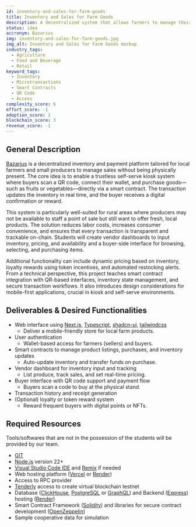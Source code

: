```yaml
---
id: inventory-and-sales-for-farm-goods
title: Inventory and Sales for Farm Goods
description: A decentralized system that allows farmers to manage their inventory and sell fruits and vegetables without being physically present. Buyers scan a code at the self-serve stand, interact with a smart contract to purchase produce, and the system updates available stock. Could include mobile UI, local pricing, availability tracking, and optional reward tokens for buyers. Perfect for rural zones and trustless microtransactions.
status: idea
accronym: Bazarius
img: inventory-and-sales-for-farm-goods.jpg
img_alt: Inventory and Sales for Farm Goods mockup
industry_tags:
  - Agriculture
  - Food and Beverage
  - Retail
keyword_tags:
  - Inventory
  - Microtransactions
  - Smart Contracts
  - QR Code
  - Access
complexity_score: 6
effort_score: -1
adoption_score: 1
blockchain_score: 3
revenue_score: -1
---
```


## General Description

[Bazarius](https://bazarius.monark.io) is a decentralized inventory and payment platform tailored for local farmers and small producers to manage sales without being physically present. The core idea is to enable a trustless self-serve kiosk system where buyers scan a QR code, connect their wallet, and purchase goods—such as fruits or vegetables—directly via a smart contract. The transaction updates the inventory in real time, and the buyer receives a digital confirmation or reward.

This system is particularly well-suited for rural areas where producers may not be available to staff a point of sale but still want to offer fresh, local products. The solution reduces labor costs, increases consumer convenience, and ensures that every transaction is transparent and trackable on-chain. Students will create vendor dashboards to input inventory, pricing, and availability and a buyer-side interface for browsing, selecting, and purchasing items.

Additional functionality can include dynamic pricing based on inventory, loyalty rewards using token incentives, and automated restocking alerts. From a technical perspective, this project teaches smart contract integration with QR-based interfaces, inventory state management, and secure transaction workflows. It also introduces design considerations for mobile-first applications, crucial in kiosk and self-serve environments.

## Deliverables & Desired Functionalities

- Web interface using [Next.js](https://nextjs.org/), [Typescript](https://www.typescriptlang.org/), [shadcn-ui](https://ui.shadcn.com/), [tailwindcss](https://tailwindcss.com/)
    - Deliver a mobile-friendly store for local farm products.
- User authentication 
    - Wallet-based access for farmers (sellers) and buyers.
- Smart contracts to manage product listings, purchases, and inventory updates
    - Auto-update inventory and transfer funds on purchase.
- Vendor dashboard for inventory input and tracking
    - List produce, track sales, and set real-time pricing.
- Buyer interface with QR code support and payment flow
    - Buyers scan a code to buy at the physical stand.
- Transaction history and receipt generation
- (Optional) loyalty or token reward system
    - Reward frequent buyers with digital points or NFTs.

## Required Resources

Tools/softwares that are not in the possession of the students will be provided by our team.

- [GIT](https://git-scm.com/)
- [Node.js](https://nodejs.org/) version 22+
- [Visual Studio Code IDE](https://code.visualstudio.com/) and [Remix](https://remix-project.org/) if needed
- Web hosting platform ([Vercel](https://vercel.com/) or [Render](https://render.com/))
- Access to RPC provider
- [Tenderly](https://tenderly.co/) access to create virtual blockchain testnet
- Database ([ClickHouse](https://clickhouse.com/), [PostgreSQL](https://www.postgresql.org/) or [GraphQL](https://graphql.org/)) and Backend ([Express](https://expressjs.com/)) hosting ([Render](https://render.com/))
- Smart Contract Framework ([Solidity](https://soliditylang.org/)) and libraries for secure contract development ([OpenZeppelin](https://www.openzeppelin.com/))
- Sample cooperative data for simulation